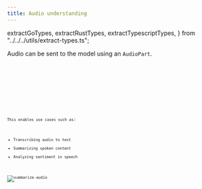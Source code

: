 ```yaml
---
title: Audio understanding
---
```


  extractGoTypes,
  extractRustTypes,
  extractTypescriptTypes,
} from "../../../utils/extract-types.ts";

Audio can be sent to the model using an `AudioPart`. 

<Tabs>
  <TabItem label="TypeScript">
    <Code
      code={extractTypescriptTypes(["AudioPart", "AudioFormat"])}
      lang="typescript"
      title="types.ts"
    />
  </TabItem>
  <TabItem label="Rust">
    <Code
      code={extractRustTypes(["AudioPart", "AudioFormat"])}
      lang="rust"
      title="types.rs"
    />
  </TabItem>
  <TabItem label="Go">
    <Code
      code={extractGoTypes(["AudioPart", "AudioFormat"])}
      lang="go"
      title="types.go"
    />
  </TabItem>
</Tabs>

This enables use cases such as:

- Transcribing audio to text
- Summarizing spoken content
- Analyzing sentiment in speech

![summarize-audio](../../../../assets/examples/summarize-audio.gif)

<Tabs>
  <TabItem label="TypeScript">
    <Code lang="ts" code={jsSummarizeAudio} title="summarize-audio.ts" />
  </TabItem>
  <TabItem label="Rust">
    <Code
      lang="rs"
      code={rustSummarizeAudio}
      title="summarize-audio.rs"
    />
  </TabItem>
  <TabItem label="Go">
    <Code
      lang="go"
      code={goSummarizeAudio}
      title="main.go"
    />
  </TabItem>
</Tabs>
